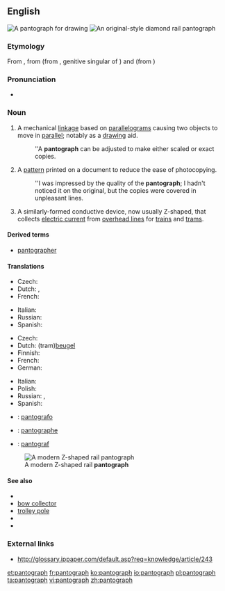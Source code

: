 ==English==
[[Image:Pantograph (cropped).jpg|thumb|A '''pantograph''' for drawing]]
[[Image:Schynige Platte diamond pantograph.jpg|thumb|An original-style diamond rail '''pantograph''']]

===Etymology===
From {{etyl|fr|en}} {{term|pantographe|lang=fr}}, from {{term|panto-|lang=fr}} (from {{etyl|grc|en}} {{term|παντός|lang=grc|tr=pantos}}, genitive singular of {{term|πᾶν||tr=pan|lang=grc|all}}) and {{term|-graphe|lang=fr}} (from {{term|γράφειν||lang=grc|tr=graphein|to write}})

===Pronunciation===
* {{a|UK}} {{IPA|/ˈpantəɡɹɑːf/|/ˈpantəɡɹaf/}}

===Noun===
{{en-noun}}

# A mechanical [[linkage]] based on [[parallelogram]]s causing two objects to move in [[parallel]]; notably as a [[drawing]] aid.
#: ''A '''pantograph''' can be adjusted to make either scaled or exact copies.
# A [[pattern]] printed on a document to reduce the ease of photocopying.
#: ''I was impressed by the quality of the '''pantograph'''; I hadn't noticed it on the original, but the copies were covered in unpleasant lines.
# {{context|rail transport|lang=en}} A similarly-formed conductive device, now usually Z-shaped, that collects [[electric current]] from [[overhead line]]s for [[train]]s and [[tram]]s.

====Derived terms====
* [[pantographer]]

====Translations====
{{trans-top|mechanical drawing aid}}
* Czech: {{t+|cs|pantograf|m}}
* Dutch: {{t+|nl|pantograaf}}, {{t|nl|tekenaap|m}}
* French: {{t+|fr|pantographe|m}}
{{trans-mid}}
* Italian: {{t+|it|pantografo|m}}
* Russian: {{t+|ru|пантограф|m|tr=pantograph|sc=Cyrl}}
* Spanish: {{t+|es|pantógrafo|m}}
{{trans-bottom}}

{{trans-top|rail transport: Device that collects electric current from overhead lines}}
* Czech: {{t+|cs|pantograf|m}}
* Dutch: (tram)[[beugel]]
* Finnish: {{t|fi|virroitin}}
* French: {{t+|fr|pantographe|m}}
* German: {{t|de|Stromabnehmer|m}}
{{trans-mid}}
* Italian: {{t+|it|pantografo|m}}
* Polish: {{t+|pl|pantograf|m}}
* Russian: {{t+|ru|пантограф|m|tr=pantograph|sc=Cyrl}}, {{t+|ru|токоприёмник|m|tr=tokopriyomnick|sc=Cyrl}}
* Spanish: {{t+|es|pantógrafo|m}}
{{trans-bottom}}

{{checktrans-top}}
* {{ttbc|eo}}: [[pantografo]]
* {{ttbc|fr}}: [[pantographe]] {{m}}
{{trans-mid}}
* {{ttbc|no}}: [[pantograf]]
{{trans-bottom}}

[[Image:Pantograaf lichtrail.jpg|thumb|A modern Z-shaped rail '''pantograph''']]

====See also====
* {{pedia}}
* [[bow collector]]
* [[trolley pole]]
* {{pedialite|Pantograph (rail)}}
* {{commonslite|Category:Pantographs|Pantographs}}

===External links===
* http://glossary.ippaper.com/default.asp?req=knowledge/article/243

[[et:pantograph]]
[[fr:pantograph]]
[[ko:pantograph]]
[[io:pantograph]]
[[pl:pantograph]]
[[ta:pantograph]]
[[vi:pantograph]]
[[zh:pantograph]]